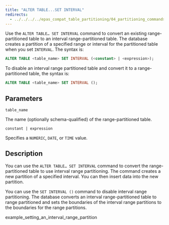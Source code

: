 ```yaml
---
title: "ALTER TABLE...SET INTERVAL"
redirects:
  - ../../../../epas_compat_table_partitioning/04_partitioning_commands_compatible_with_oracle_databases/09_alter_table_set_interval #generated for docs/epas/reorg-role-use-case-mode
---
```


<div id="alter_table_set_interval" class="registered_link"></div>

Use the `ALTER TABLE… SET INTERVAL` command to convert an existing range-partitioned table to an interval range-partitioned table. The database creates a partition of a specified range or interval for the partitioned table when you set `INTERVAL`. The syntax is:

```sql
ALTER TABLE <table_name> SET INTERVAL (<constant> | <expression>);
```

To disable an interval range partitioned table and convert it to a range-partitioned table, the syntax is:

```sql
ALTER TABLE <table_name> SET INTERVAL ();
```

## Parameters

`table_name`

 The name (optionally schema-qualified) of the range-partitioned table.

`constant | expression`

 Specifies a `NUMERIC`, `DATE`, or `TIME` value.

## Description

You can use the `ALTER TABLE… SET INTERVAL` command to convert the range-partitioned table to use interval range partitioning. The command creates a new partition of a specified interval. You can then insert data into the new partition.

You can use the `SET INTERVAL ()` command to disable interval range partitioning. The database converts an interval range-partitioned table to range partitioned and sets the boundaries of the interval range partitions to the boundaries for the range partitions.

<div class="toctree" maxdepth="3">

example_setting_an_interval_range_partition

</div>
